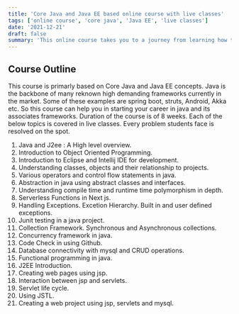 ```yaml
---
title: 'Core Java and Java EE based online course with live classes'
tags: ['online course', 'core java', 'Java EE', 'live classes']
date: '2021-12-21'
draft: false
summary: 'This online course takes you to a journey from learning how to build enterprise level NextJS applications to deploy these applications in production.'
---
```


## Course Outline

This course is primarly based on Core Java and Java EE concepts. Java is the backbone of many reknown high demanding frameworks currently in the market.
Some of these examples are spring boot, struts, Android, Akka etc. So this course can help you in starting your career in java and its associates frameworks.
Duration of the course is of 8 weeks. Each of the below topics is covered in live classes. Every problem students face is resolved on the spot.

1. Java and J2ee : A High level overview.
2. Introduction to Object Oriented Programming.
3. Introduction to Eclipse and Intellij IDE for development.
4. Understanding classes, objects and their relationship to projects.
5. Various operators and control flow statements in java.
6. Abstraction in java using abstract classes and interfaces.
7. Understanding compile time and runtime time polymorphism in depth.
8. Serverless Functions in Next js.
9. Handling Exceptions. Excetion Hierarchy. Built in and user defined exceptions.
10. Junit testing in a java project.
11. Collection Framework. Synchronous and Asynchronous collections.
12. Concurrency framework in java.
13. Code Check in using Github.
14. Database connectivity with mysql and CRUD operations.
15. Functional programming in java.
16. J2EE Introduction.
17. Creating web pages using jsp.
18. Interaction between jsp and servlets.
19. Servlet life cycle.
20. Using JSTL.
21. Creating a web project using jsp, servlets and mysql.

